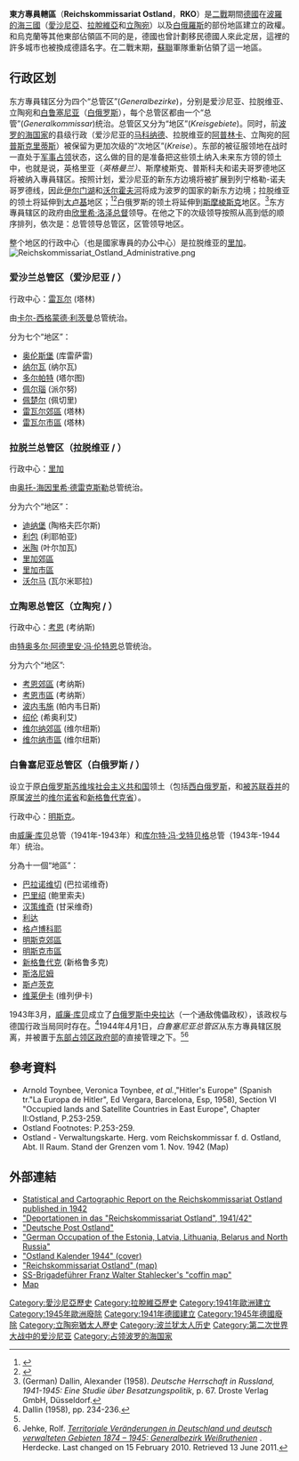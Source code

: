 {{roughtranslation|time=2018-08-17T16:57:14+00:00}}
{{Infobox Former Country
| native_name            = ''Reichskommissariat Ostland''（[[德語|德語]]）
| conventional_long_name = 東方專員轄區
| common_name            = 東方專員轄區
| status                 = 占领区（傀儡政府）
| status_text            = [[納粹德國|納粹德國]]的[[納粹德國專員轄區|專員轄區]]
| empire                 = 納粹德國
| government_type        = 民事行政
| year_start             = 1941年
| year_end               = 1945年
| event_start            = 决定设立东方專員轄区
| date_start             = 7月25日
| event_end              = [[库尔兰口袋|库尔兰口袋]]德军投降
| date_end               = 5月8日
| event1                 = 分出白俄罗斯
| date_event1            = 1944年4月
| p1                     = 蘇聯
| flag_p1                = Flag of the Soviet Union 1923.svg
| s1                     = 蘇聯
| flag_s1                = Flag of the Soviet Union 1923.svg
| image_flag             = Flag of Germany 1933.svg
| image_coat             = Reichsadler.svg
| image_map              = Reichskommissariat_Ostland_(1942).svg
| capital                = [[里加|里加]]
| common_languages       = [[德語|德語]]（官方語言）、[[白俄羅斯語|白俄羅斯語]]、[[立陶宛語|立陶宛語]]、[[愛沙尼亞語|愛沙尼亞語]]、[[拉脫維亞語|拉脫維亞語]]（地方語言）
| currency               = ''國家馬克''
| leader1                = [[欣里希·洛泽|欣里希·洛泽]]
| leader2                = 埃里希·科赫
| year_leader1           = 1941-1944
| year_leader2           = 1944/45
| title_leader           = 國家專員
| stat_pop1              = 19200000
| stat_area1             = 512000
|today = {{flag|Estonia}}<br>{{flag|Latvia}}<br>{{flag|Lithuania}}<br>{{flag|Belarus}}<br>{{flag|Russia}}
}}

'''東方專員轄區'''（'''Reichskommissariat Ostland'''，'''RKO'''）是[[二戰|二戰]]期間[[德國|德國]]在[[波羅的海三國|波羅的海三國]]（[[愛沙尼亞|愛沙尼亞]]、[[拉脫維亞|拉脫維亞]]和[[立陶宛|立陶宛]]）以及[[白俄羅斯|白俄羅斯]]的部份地區建立的政權。和烏克蘭等其他東部佔領區不同的是，德國也曾計劃移民德國人來此定居，這裡的許多城市也被換成德語名字。在二戰末期，[[蘇聯|蘇聯]]軍隊重新佔領了這一地區。

== 行政区划 ==
东方專員辖区分为四个“总管区”(''Generalbezirke'')，分别是爱沙尼亚、拉脱维亚、立陶宛和[[白鲁塞尼亚|白鲁塞尼亚]]（[[白俄罗斯|白俄罗斯]]），每个总管区都由一个“总管”(''Generalkommissar'')统治。总管区又分为“地区”(''Kreisgebiete'')。同时，前[[波罗的海国家|波罗的海国家]]的县级行政（爱沙尼亚的[[爱沙尼亚行政区划|马科纳德]]、拉脱维亚的[[拉脱维亚行政区划|阿普林卡]]、立陶宛的[[立陶宛县份|阿普斯克里蒂斯]]）被保留为更加次级的“次地区”(''Kreise''）。东部的被征服领地在战时一直处于[[军事占领|军事占领]]状态，这么做的目的是准备把这些领土纳入未来东方领的领土中，也就是说，英格里亚（''英格曼兰）''、斯摩棱斯克、普斯科夫和诺夫哥罗德地区将被纳入專員辖区。按照计划，爱沙尼亚的新东方边境将被扩展到列宁格勒-诺夫哥罗德线，因此[[伊尔门湖|伊尔门湖]]和[[沃尔霍夫河|沃尔霍夫河]]将成为波罗的国家的新东方边境；拉脱维亚的领土将延伸到[[大卢基|大卢基]]地区；<ref name="dallin p185">{{cite book |title=German rule in Russia, 1941-1945: a study of occupation policies |last=Dallin |first=Alexander |year=1981 |publisher=Westview| isbn= |page=185}}</ref><ref>{{cite book |title=Estonia and the Estonians |last=Raun |first=Toivo U. |year=2001 |publisher=[[Hoover_Press|Hoover Press]] |isbn=978-0-8179-2852-0 |page=161 |url-access=registration |url=https://archive.org/details/gunsrosesirishey00taff }}</ref>白俄罗斯的领土将延伸到[[斯摩棱斯克|斯摩棱斯克]]地区。<ref>(German) Dallin, Alexander (1958). ''Deutsche Herrschaft in Russland, 1941-1945: Eine Studie über Besatzungspolitik'', p. 67. Droste Verlag GmbH, Düsseldorf.</ref>东方專員辖区的政府由[[欣里希·洛泽|欣里希·洛泽]][[总督|总督]]领导。在他之下的次级领导按照从高到低的顺序排列，依次是：总管领导总管区，区管领导地区。

整个地区的行政中心（也是國家專員的办公中心）是拉脱维亚的[[里加|里加]]。
[[File:Reichskommissariat_Ostland_Administrative.png|thumb]]

=== 爱沙兰总管区（爱沙尼亚 / {{Lang-de|Generalbezirk Estland}}） ===
行政中心：[[塔林|雷瓦尔]] (塔林)

由[[卡尔-西格蒙德·利茨曼|卡尔-西格蒙德·利茨曼]]总管统治。

分为七个“地区”：
*[[库雷萨雷|奥伦斯堡]] (库雷萨雷)
*[[纳尔瓦|纳尔瓦]] (纳尔瓦)
*[[塔尔图|多尔帕特]] (塔尔图)
*[[派尔努|佩尔瑙]] (派尔努)
*[[佩乔雷|佩楚尔]] (佩切里)
*[[塔林|雷瓦尔郊區]] (塔林)
*[[塔林|雷瓦尔市區]] (塔林)

=== 拉脱兰总管区（拉脱维亚 / {{Lang-de|Generalbezirk Lettland}}） ===
行政中心：[[里加|里加]]

由[[奥托-海因里希·德雷克斯勒|奥托-海因里希·德雷克斯勒]]总管统治。

分为六个“地区”：
*[[陶格夫匹尔斯|迪纳堡]] (陶格夫匹尔斯)
*[[利耶帕亚|利包]] (利耶帕亚)
*[[叶尔加瓦|米陶]] (叶尔加瓦)
*[[里加|里加郊區]]
*[[里加|里加市區]]
*[[瓦尔米耶拉|沃尔马]] (瓦尔米耶拉)

=== 立陶恩总管区（立陶宛 / {{Lang-de|Generalbezirk Litauen}}） ===
行政中心：[[考纳斯|考恩]] (考纳斯)

由[[特奥多尔·阿德里安·冯·伦特恩|特奥多尔·阿德里安·冯·伦特恩]]总管统治。

分为六个“地区”:
*[[考纳斯|考恩郊區]] (考纳斯)
*[[考纳斯|考恩市區]] (考纳斯）
*[[帕内韦日斯|波内韦施]] (帕内韦日斯)
*[[希奥利艾|绍伦]] (希奥利艾)
*[[维尔纽斯|维尔纳郊區]] (维尔纽斯)
*[[维尔纽斯|维尔纳市區]] (维尔纽斯)

=== 白鲁塞尼亚总管区（白俄罗斯 / {{Lang-de|Generalbezirk Weißruthenien}}） ===
设立于原[[白俄罗斯苏维埃社会主义共和国|白俄罗斯苏维埃社会主义共和国]]领土（包括[[西白俄罗斯|西白俄罗斯]]，和[[被苏维埃联盟吞并的波兰领土|被苏联吞并]]的原属[[波兰第二共和国|波兰]]的[[维尔诺省|维尔诺省]]和[[新格鲁代克省|新格鲁代克省]]）。

行政中心：[[明斯克|明斯克]]。

由[[威廉·库贝|威廉·库贝]]总管（1941年-1943年）和[[库尔特·冯·戈特贝格|库尔特·冯·戈特贝格]]总管（1943年-1944年）统治。

分為十一個“地區”：

*[[巴拉诺维奇|巴拉诺维切]] (巴拉诺维奇)
*[[鲍里索夫|巴里绍]] (鲍里索夫)
*[[甘采维奇|汉策维奇]] (甘采维奇)
*[[利达|利达]]
*[[格卢博科耶|格卢博科耶]]
*[[明斯克|明斯克郊區]]
*[[明斯克|明斯克市區]]
*[[新格鲁多克|新格鲁代克]] (新格鲁多克)
*[[斯洛尼姆|斯洛尼姆]]
*[[斯卢茨克|斯卢茨克]]
*[[维列伊卡|维莱伊卡]] (维列伊卡)

1943年3月，[[威廉·库贝|威廉·库贝]]成立了[[白俄罗斯中央拉达|白俄罗斯中央拉达]]（一个通敌傀儡政权），该政权与德国行政当局同时存在。<ref name="dallin p234-236">Dallin (1958), pp. 234-236.</ref>1944年4月1日，''白鲁塞尼亚总管区''从东方專員辖区脱离，并被置于[[东部占领区政府部|东部占领区政府部]]的直接管理之下。<ref name="dallin p234-236"/><ref>Jehke, Rolf. ''[http://www.territorial.de/ostl/weissrut/weissrut.htm Territoriale Veränderungen in Deutschland und deutsch verwalteten Gebieten 1874 – 1945: Generalbezirk Weißruthenien] {{Wayback|url=http://www.territorial.de/ostl/weissrut/weissrut.htm |date=20190916115018 }}''. Herdecke. Last changed on 15 February 2010. Retrieved 13 June 2011.</ref>

== 參考資料 ==
{{reflist|colwidth=30em}}
*Arnold Toynbee, Veronica Toynbee, ''et al.'',"Hitler's Europe" (Spanish tr."La Europa de Hitler", Ed Vergara, Barcelona, Esp, 1958), Section VI "Occupied lands and Satellite Countries in East Europe", Chapter II:Ostland, P.253-259.
*Ostland Footnotes: P.253-259.
*Ostland - Verwaltungskarte. Herg. vom Reichskommissar f. d. Ostland, Abt. II Raum. Stand der Grenzen vom 1. Nov. 1942 (Map)

==外部連結==
*[http://libx.bsu.edu/cdm4/collection.php?CISOROOT=/ostlndAtls Statistical and Cartographic Report on the Reichskommissariat Ostland published in 1942] {{Wayback|url=http://libx.bsu.edu/cdm4/collection.php?CISOROOT=%2FostlndAtls |date=20130219085254 }}
*[https://web.archive.org/web/20050215205315/http://www.doew.at/projekte/holocaust/shoah/herbst41.html "Deportationen in das "Reichskommissariat Ostland", 1941/42"]
*[http://www.silentwall.com/PostalItems48.html "Deutsche Post Ostland"] {{Wayback|url=http://www.silentwall.com/PostalItems48.html |date=20050621081135 }}
*[https://web.archive.org/web/20120204063149/http://www.hot.ee/rudich/Text_files/Articles/World_%20War.history+.htm "German Occupation of the Estonia, Latvia, Lithuania, Belarus and North Russia"]
*[http://www.anythinganywhere.com/commerce/military/ger-naz-bk-3.jpg "Ostland Kalender 1944" (cover)] {{Wayback|url=http://www.anythinganywhere.com/commerce/military/ger-naz-bk-3.jpg |date=20210126031859 }}
*[http://bka-roa.chat.ru/generalbezirk.htm "Reichskommissariat Ostland" (map)] {{Wayback|url=http://bka-roa.chat.ru/generalbezirk.htm |date=20110927011856 }}
*[http://www.ushmm.org/kovno/mass/coffin.htm SS-Brigadeführer Franz Walter Stahlecker's "coffin map"] {{Wayback|url=http://www.ushmm.org/kovno/mass/coffin.htm |date=20051225085441 }}
*[https://web.archive.org/web/20070701005927/http://www.terra.es/personal7/jqvaraderey/194145fc.gif Map]
{{纳粹德国行政区划及德国占领区}}

{{coord missing}}

{{Authority control}}
[[Category:愛沙尼亞歷史|Category:愛沙尼亞歷史]]
[[Category:拉脫維亞歷史|Category:拉脫維亞歷史]]
[[Category:1941年歐洲建立|Category:1941年歐洲建立]]
[[Category:1945年歐洲廢除|Category:1945年歐洲廢除]]
[[Category:1941年德國建立|Category:1941年德國建立]]
[[Category:1945年德國廢除|Category:1945年德國廢除]]
[[Category:立陶宛猶太人歷史|Category:立陶宛猶太人歷史]]
[[Category:波兰犹太人历史|Category:波兰犹太人历史]]
[[Category:第二次世界大战中的爱沙尼亚|Category:第二次世界大战中的爱沙尼亚]]
[[Category:占领波罗的海国家|Category:占领波罗的海国家]]